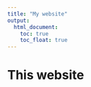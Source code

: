 ```yaml
---
title: "My website"
output: 
  html_document:
    toc: true
    toc_float: true
---
```


# This website


